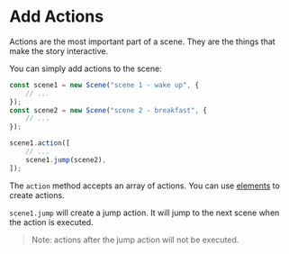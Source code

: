 # Add Actions

Actions are the most important part of a scene. They are the things that make the story interactive.

You can simply add actions to the scene:

```typescript
const scene1 = new Scene("scene 1 - wake up", {
    // ...
});
const scene2 = new Scene("scene 2 - breakfast", {
    // ...
});

scene1.action([
    // ...
    scene1.jump(scene2),
]);
```

The `action` method accepts an array of actions. You can use [elements](../core/elements) to create actions.

`scene1.jump` will create a jump action. It will jump to the next scene when the action is executed.

> Note: actions after the jump action will not be executed.

